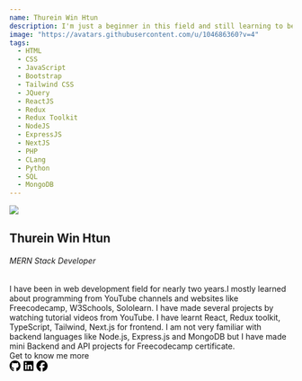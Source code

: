 ```yaml
---
name: Thurein Win Htun
description: I'm just a beginner in this field and still learning to be a better software engineer
image: "https://avatars.githubusercontent.com/u/104686360?v=4"
tags:
  - HTML
  - CSS
  - JavaScript
  - Bootstrap
  - Tailwind CSS
  - JQuery
  - ReactJS 
  - Redux
  - Redux Toolkit
  - NodeJS
  - ExpressJS
  - NextJS
  - PHP
  - CLang
  - Python
  - SQL
  - MongoDB
---
```


<div className='flex justify-center items-center'>
 <div className='w-[620px] bg-slate-200 text-center text-black shadow-sm rounded-xl'>
  <div className='sm:flex'>
   <div className='max-w-[120px] my-2 mx-auto'><img src='https://avatars.githubusercontent.com/u/104686360?v=4' className='rounded-full'/></div>
   <div className='mx-auto my-6'>
    <h2 className='text-2xl px-auto'>Thurein Win Htun</h2>
    <h6 className='text-xl px-auto'>MERN Stack Developer</h6>
   </div>
  </div>
 
   <div className='text-left px-4'>
  I have been in web development field for nearly two years.I mostly learned about programming from YouTube channels and websites like Freecodecamp, W3Schools, Sololearn. I have made several projects by watching tutorial videos from YouTube. I have learnt React, Redux toolkit, TypeScript, Tailwind, Next.js for frontend. I am not very familiar with backend languages
   like Node.js, Express.js and MongoDB but I have made mini Backend and API projects for Freecodecamp certificate.
  </div>

  <div className='text-base my-4 underline underline-offset-1'>Get to know me more</div>
  <div className='flex justify-center space-x-8 mb-4'>
  <a href='https://github.com/HowardHarrison'><i><svg xmlns="http://www.w3.org/2000/svg" height="20" width="20" viewBox="0 0 496 512"><path d="M165.9 397.4c0 2-2.3 3.6-5.2 3.6-3.3 .3-5.6-1.3-5.6-3.6 0-2 2.3-3.6 5.2-3.6 3-.3 5.6 1.3 5.6 3.6zm-31.1-4.5c-.7 2 1.3 4.3 4.3 4.9 2.6 1 5.6 0 6.2-2s-1.3-4.3-4.3-5.2c-2.6-.7-5.5 .3-6.2 2.3zm44.2-1.7c-2.9 .7-4.9 2.6-4.6 4.9 .3 2 2.9 3.3 5.9 2.6 2.9-.7 4.9-2.6 4.6-4.6-.3-1.9-3-3.2-5.9-2.9zM244.8 8C106.1 8 0 113.3 0 252c0 110.9 69.8 205.8 169.5 239.2 12.8 2.3 17.3-5.6 17.3-12.1 0-6.2-.3-40.4-.3-61.4 0 0-70 15-84.7-29.8 0 0-11.4-29.1-27.8-36.6 0 0-22.9-15.7 1.6-15.4 0 0 24.9 2 38.6 25.8 21.9 38.6 58.6 27.5 72.9 20.9 2.3-16 8.8-27.1 16-33.7-55.9-6.2-112.3-14.3-112.3-110.5 0-27.5 7.6-41.3 23.6-58.9-2.6-6.5-11.1-33.3 2.6-67.9 20.9-6.5 69 27 69 27 20-5.6 41.5-8.5 62.8-8.5s42.8 2.9 62.8 8.5c0 0 48.1-33.6 69-27 13.7 34.7 5.2 61.4 2.6 67.9 16 17.7 25.8 31.5 25.8 58.9 0 96.5-58.9 104.2-114.8 110.5 9.2 7.9 17 22.9 17 46.4 0 33.7-.3 75.4-.3 83.6 0 6.5 4.6 14.4 17.3 12.1C428.2 457.8 496 362.9 496 252 496 113.3 383.5 8 244.8 8zM97.2 352.9c-1.3 1-1 3.3 .7 5.2 1.6 1.6 3.9 2.3 5.2 1 1.3-1 1-3.3-.7-5.2-1.6-1.6-3.9-2.3-5.2-1zm-10.8-8.1c-.7 1.3 .3 2.9 2.3 3.9 1.6 1 3.6 .7 4.3-.7 .7-1.3-.3-2.9-2.3-3.9-2-.6-3.6-.3-4.3 .7zm32.4 35.6c-1.6 1.3-1 4.3 1.3 6.2 2.3 2.3 5.2 2.6 6.5 1 1.3-1.3 .7-4.3-1.3-6.2-2.2-2.3-5.2-2.6-6.5-1zm-11.4-14.7c-1.6 1-1.6 3.6 0 5.9 1.6 2.3 4.3 3.3 5.6 2.3 1.6-1.3 1.6-3.9 0-6.2-1.4-2.3-4-3.3-5.6-2z"/></svg></i></a>
  <a href='https://www.linkedin.com/in/thurein-win-htun-98235a221?utm_source=share&utm_campaign=share_via&utm_content=profile&utm_medium=ios_app'><i><svg xmlns="http://www.w3.org/2000/svg" height="20" width="20" viewBox="0 0 448 512"><path d="M416 32H31.9C14.3 32 0 46.5 0 64.3v383.4C0 465.5 14.3 480 31.9 480H416c17.6 0 32-14.5 32-32.3V64.3c0-17.8-14.4-32.3-32-32.3zM135.4 416H69V202.2h66.5V416zm-33.2-243c-21.3 0-38.5-17.3-38.5-38.5S80.9 96 102.2 96c21.2 0 38.5 17.3 38.5 38.5 0 21.3-17.2 38.5-38.5 38.5zm282.1 243h-66.4V312c0-24.8-.5-56.7-34.5-56.7-34.6 0-39.9 27-39.9 54.9V416h-66.4V202.2h63.7v29.2h.9c8.9-16.8 30.6-34.5 62.9-34.5 67.2 0 79.7 44.3 79.7 101.9V416z"/></svg></i></a>
  <a href='https://www.facebook.com/profile.php?id=100058734147054&mibextid=LQQJ4d'><i><svg xmlns="http://www.w3.org/2000/svg" height="20" width="20" viewBox="0 0 512 512"><path d="M512 256C512 114.6 397.4 0 256 0S0 114.6 0 256C0 376 82.7 476.8 194.2 504.5V334.2H141.4V256h52.8V222.3c0-87.1 39.4-127.5 125-127.5c16.2 0 44.2 3.2 55.7 6.4V172c-6-.6-16.5-1-29.6-1c-42 0-58.2 15.9-58.2 57.2V256h83.6l-14.4 78.2H287V510.1C413.8 494.8 512 386.9 512 256h0z"/></svg></i></a>
  </div>
 </div>
 
</div>